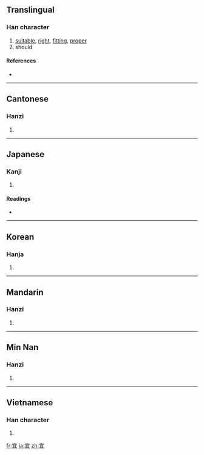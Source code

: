 {{also|冝}}
==Translingual==

===Han character===
{{Han char|rn=40|rad=宀|as=05|sn=8|four=3010<sub>7</sub>|canj=十月一 (JBM)}}

# [[suitable]], [[right]], [[fitting]], [[proper]]
# should

====References====
* {{Han ref|kx=0284.030|dkj=07111|dj=0561.020|hdz=20920.060|uh=5B9C|ud=23452|bh=A979|bd=43385}}

----

==Cantonese==

===Hanzi===
{{yue-hanzi|jyut=|y=yi4}}

# {{defn|Cantonese}}

----

==Japanese==

===Kanji===
{{ja-kanji|grade=c|rs=宀05}}

# {{defn|Japanese}}

====Readings====
* {{ja-readings|on=[[ぎ]] (gi)|kun=[[よろしい]] (yoroshii), [[むべ]] (mube)}}

----

==Korean==

===Hanja===
{{ko-hanja|hangeul=의|rv=ui|mr=ŭi}}

# {{defn|Korean}}

----

==Mandarin==

===Hanzi===
{{cmn-hanzi|pin=[[hé]] ([[he2]]), [[yí]] ([[yi2]])|wg=ho<sup>2</sup>, i<sup>2</sup>}}

# {{defn|Mandarin}}

----

==Min Nan==

===Hanzi===
{{nan-hanzi|poj=gî}}

# {{defn|Min Nan}}

----

==Vietnamese==

===Han character===
{{vi-hantu|[[nghi]], [[ngơi]], [[nghe]]}}

# {{defn|Vietnamese}}

[[fr:宜]]
[[ja:宜]]
[[zh:宜]]